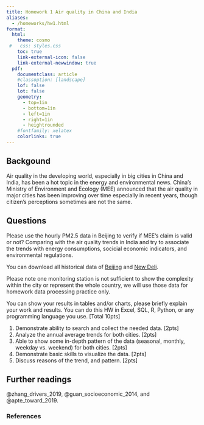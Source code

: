 ```yaml
---
title: Homework 1 Air quality in China and India
aliases:
  - /homeworks/hw1.html
format: 
  html: 
    theme: cosmo
 #   css: styles.css
    toc: true
    link-external-icon: false
    link-external-newwindow: true
  pdf: 
    documentclass: article
    #classoption: [landscape]
    lof: false
    lot: false
    geometry:
      - top=1in
      - bottom=1in
      - left=1in
      - right=1in
      - heightrounded
    #fontfamily: xelatex
    colorlinks: true
---
```


## Backgound

Air quality in the developing world, especially in big cities in China and India, has been a hot topic in the energy and environmental news. China’s Ministry of Environment and Ecology (MEE) announced that the air quality in major cities has been improving over time especially in recent years, though citizen’s perceptions sometimes are not the same. 

## Questions

Please use the hourly PM2.5 data in Beijing to verify if MEE's claim is valid or not? Comparing with the air quality trends in India and try to associate the trends with energy consumptions, socicial economic indicators, and environmental regulations. 

You can download all historical data of [Beijing](https://www.airnow.gov/international/us-embassies-and-consulates/#China$Beijing) and [New Deli](https://www.airnow.gov/international/us-embassies-and-consulates/#India$New_Delhi). 

Please note one monitoring station is not sufficient to show the complexity within the city or represent the whole country, we will use those data for homework data processing practice only.

You can show your results in tables and/or charts, please briefly explain your work and results. You can do this HW in Excel, SQL, R, Python, or any programming language you use.  [Total 10pts]

1.	Demonstrate ability to search and collect the needed data. [2pts]  
2.	Analyze the annual average trends for both cities. [2pts]  
3.	Able to show some in-depth pattern of the data (seasonal, monthly, weekday vs. weekend) for both cities. [2pts]  
4.	Demonstrate basic skills to visualize the data. [2pts]  
5.	Discuss reasons of the trend, and pattern. [2pts]  

## Further readings

@zhang_drivers_2019, @guan_socioeconomic_2014, and @apte_toward_2019.  

### References

::: {#refs}
:::